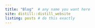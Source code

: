 ```yaml
---
title: "Blog"  # any name you want here
site: distill::distill_website
listing: posts # do this exactly
---
```

